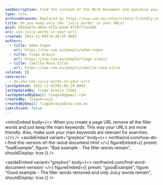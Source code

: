 ```yaml
---
seoDescription: Find the version of the Word Document and optimize your workflow with Northwind's step-by-step guide.
type: rule
archivedreason: Replaced by https://ssw.com.au/rules/create-friendly-short-urls and https://ssw.com.au/rules/relevant-words-on-links
title: Do you keep only the "juicy words" in your URLs?
guid: 2016a67a-464a-4155-b4a9-4f36f7cac680
uri: use-juicy-words-in-your-urls
created: 2015-11-09T19:20:55.000Z
authors:
  - title: Adam Cogan
    url: https://ssw.com.au/people/adam-cogan
  - title: Tiago Araujo
    url: https://ssw.com.au/people/tiago-araujo
  - title: Camilla Rosa Silva
    url: https://ssw.com.au/people/camilla-rosa-silva
related: []
redirects:
  - do-you-use-juicy-words-in-your-urls
lastUpdated: 2022-11-01T02:05:29.000Z
lastUpdatedBy: Tiago Araújo [SSW]
lastUpdatedByEmail: tiagov8@gmail.com
createdBy: TiagoAraujo
createdByEmail: TiagoAraujo@ssw.com.au
isArchived: false
---
```


<introEmbed
  body={<>
When you create a page URL remove all the filler words and just keep the main keywords. This way your URL's are more friendly. Also, make sure your main keywords are relevant for searches.
  </>}
/>
<asideEmbed
  variant="greybox"
  body={<>
    northwind.com/how-do-i-find-the-version-of-the-word-document.html
  </>}
  figureEmbed={{
    preset: "badExample",
    figure: "Bad example - The filler words remain",
    shouldDisplay: true
  }}
/>

<asideEmbed
  variant="greybox"
  body={<>
    northwind.com/find-word-document-version/
  </>}
  figureEmbed={{
    preset: "goodExample",
    figure: "Good example - The filler words removed and only Juicy words remain",
    shouldDisplay: true
  }}
/>
